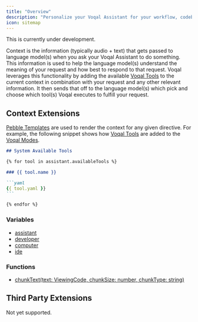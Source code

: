 ```yaml
---
title: "Overview"
description: "Personalize your Voqal Assistant for your workflow, codebase, and team"
icon: sitemap
---
```


<Warning>This is currently under development.</Warning>

Context is the information (typically audio + text) that gets passed to language model(s) when you ask your Voqal Assistant to
do something. This information is used to help the language model(s) understand the meaning of your request and how best to respond
to that request. Voqal leverages this functionality by adding the available [Voqal Tools](/tools/overview) to the current context in combination with
your request and any other relevant information. It then sends that off to the language model(s) which pick and choose
which tool(s) Voqal executes to fulfill your request.

## Context Extensions

[Pebble Templates](https://pebbletemplates.io/) are used to render the context for any given directive.
For example, the following snippet shows how [Voqal Tools](/tools/overview) are added to the [Voqal Modes](/modes/overview).

````markdown
## System Available Tools

{% for tool in assistant.availableTools %}

### {{ tool.name }}

```yaml
{{ tool.yaml }}
```

{% endfor %}
````

### Variables

 - [assistant](/context/embedded/variables/assistant)
 - [developer](/context/embedded/variables/developer)
 - [computer](/context/embedded/variables/computer)
 - [ide](/context/embedded/variables/ide)

### Functions

- [chunkText(text: ViewingCode, chunkSize: number, chunkType: string)](/context/embedded/functions/chunk-text)

## Third Party Extensions

Not yet supported.

